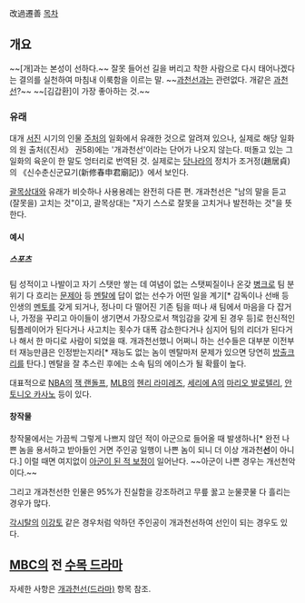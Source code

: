 改過遷善
[[목차]]
== 개요 ==
~~[개]과는 본성이 선하다.~~
잘못 들어선 길을 버리고 착한 사람으로 다시 태어나겠다는 결의를 실천하여 마침내 이룩함을 이르는 말. ~~[[과천선]]과는 관련없다. 개같은 [[과천선]]?~~ ~~[김갑환]이 가장 좋아하는 것.~~

=== 유래 ===
대개 [[서진]] 시기의 인물 [[주처]]의 일화에서 유래한 것으로 알려져 있으나, 실제로 해당 일화의 원 출처(《진서》 권58)에는 '개과천선'이라는 단어가 나오지 않는다. 떠돌고 있는 그 일화의 육운이 한 말도 엉터리로 번역된 것. 실제로는 [[당나라]]의 정치가 조거정(趙居貞)의 《신수춘신군묘기(新修春申君廟記)》에서 보인다.

[[괄목상대]]와 유래가 비슷하나 사용용례는 완전히 다른 편. 개과천선은 "남의 말을 듣고 (잘못을) 고치는 것"이고, 괄목상대는 "자기 스스로 잘못을 고치거나 발전하는 것"을 뜻한다.

==== 예시 ====
===== 스포츠 =====
팀 성적이고 나발이고 자기 스탯만 쌓는 데 여념이 없는 스탯찌질이나 온갖 [[병크]]로 팀 분위기 다 흐리는 [[문제아]] 등 [[멘탈]]에 답이 없는 선수가 어떤 일을 계기[* 감독이나 선배 등 인생의 [[멘토]]를 갖게 되거나, 정나미 다 떨어진 기존 팀을 떠나 새 팀에서 마음을 다 잡거나, 가정을 꾸리고 아이들이 생기면서 가장으로서 책임감을 갖게 된 경우 등]로 헌신적인 팀플레이어가 된다거나 사고치는 횟수가 대폭 감소한다거나 심지어 팀의 리더가 된다거나 해서 한 마디로 사람이 되었을 때. 개과천선했니 어쩌니 하는 선수들은 대부분 이전부터 재능만큼은 인정받는지라[* 재능도 없는 놈이 멘탈마저 문제가 있으면 당연히 [[방출]]크리를 탄다.] 멘탈을 잘 추스린 후에는 소속 팀의 에이스가 될 확률이 높다.

대표적으로 [[NBA]]의 [[잭 랜돌프]], [[MLB]]의 [[헨리 라미레즈]], [[세리에 A]]의 [[마리오 발로텔리]], [[안토니오 카사노]] 등이 있다.

==== 창작물 ====
창작물에서는 가끔씩 그렇게 나쁘지 않던 적이 아군으로 들어올 때 발생하나[* 완전 나쁜 놈을 용서하고 받아들인 거면 주인공 일행이 나쁜 놈이 되니 더 이상 개과천'''선'''이 아니다.] 이럴 때면 여지없이 [[아군이 된 적 보정]]이 일어난다. ~~아군이 나쁜 경우는 개선천악이다.~~

그리고 개과천선한 인물은 95%가 진실함을 강조하려고 무릎 꿇고 눈물콧물 다 흘리는 경우가 많다.

[[각시탈]]의 [[이강토]] 같은 경우처럼 악하던 주인공이 개과천선하여 선인이 되는 경우도 있다.

== [[문화방송|MBC]]의 전 [[수목 드라마]] ==
자세한 사항은 [[개과천선(드라마)]] 항목 참조.
